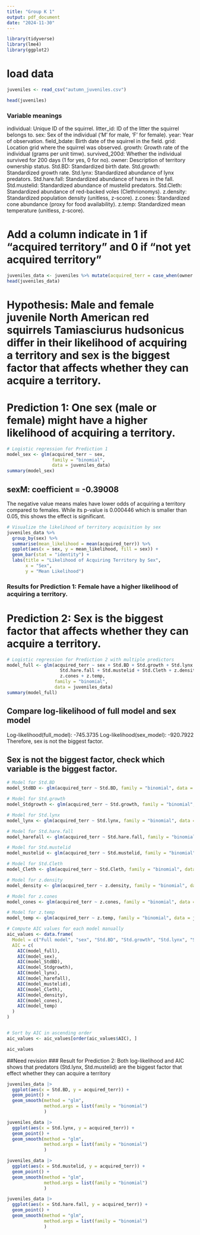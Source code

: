 ---
title: "Group K 1"
output: pdf_document
date: "2024-11-30"
---

```{r}
library(tidyverse)
library(lme4)
library(ggplot2)
```

# load data
```{r}
juveniles <- read_csv("autumn_juveniles.csv")

head(juveniles)
```

### Variable meanings ###
individual: Unique ID of the squirrel.
litter_id: ID of the litter the squirrel belongs to.
sex: Sex of the individual ('M' for male, 'F' for female).
year: Year of observation.
field_bdate: Birth date of the squirrel in the field.
grid: Location grid where the squirrel was observed.
growth: Growth rate of the individual (grams per unit timw).
survived_200d: Whether the individual survived for 200 days (1 for yes, 0 for no).
owner: Description of territory ownership status.
Std.BD: Standardized birth date.
Std.growth: Standardized growth rate.
Std.lynx: Standardized abundance of lynx predators.
Std.hare.fall: Standardized abundance of hares in the fall.
Std.mustelid: Standardized abundance of mustelid predators.
Std.Cleth: Standardized abundance of red-backed voles (Clethrionomys).
z.density: Standardized population density (unitless, z-score).
z.cones: Standardized cone abundance (proxy for food availability).
z.temp: Standardized mean temperature (unitless, z-score).

# Add a column indicate in 1 if "acquired territory" and 0 if "not yet acquired territory"
```{r}
juveniles_data <- juveniles %>% mutate(acquired_terr = case_when(owner == "acquired territory" ~ 1, TRUE ~ 0) )
head(juveniles_data)
```

# Hypothesis: Male and female juvenile North American red squirrels Tamiasciurus hudsonicus differ in their likelihood of acquiring a territory and sex is the biggest factor that affects whether they can acquire a territory.

# Prediction 1: One sex (male or female) might have a higher likelihood of acquiring a territory.

```{r}
# Logistic regression for Prediction 1
model_sex <- glm(acquired_terr ~ sex, 
                 family = "binomial", 
                 data = juveniles_data)
summary(model_sex)
```

## sexM: coefficient = -0.39008
The negative value means males have lower odds of acquiring a territory compared to females.
While its p-value is 0.000446 which is smaller than 0.05, this shows the effect is significant.

```{r}
# Visualize the likelihood of territory acquisition by sex
juveniles_data %>%
  group_by(sex) %>%
  summarise(mean_likelihood = mean(acquired_terr)) %>%
  ggplot(aes(x = sex, y = mean_likelihood, fill = sex)) +
  geom_bar(stat = "identity") +
  labs(title = "Likelihood of Acquiring Territory by Sex",
       x = "Sex",
       y = "Mean Likelihood")
```

### Results for Prediction 1: Female have a higher likelihood of acquiring a territory.

# Prediction 2: Sex is the biggest factor that affects whether they can acquire a territory.


```{r}
# Logistic regression for Prediction 2 with multiple predictors
model_full <- glm(acquired_terr ~ sex + Std.BD + Std.growth + Std.lynx + 
                    Std.hare.fall + Std.mustelid + Std.Cleth + z.density + 
                    z.cones + z.temp, 
                  family = "binomial", 
                  data = juveniles_data)
summary(model_full)

```

## Compare log-likelihood of full model and sex model
Log-likelihood(full_model): -745.3735
Log-likelihood(sex_model): -920.7922
Therefore, sex is not the biggest factor.

## Sex is not the biggest factor, check which variable is the biggest factor.

```{r}
# Model for Std.BD
model_StdBD <- glm(acquired_terr ~ Std.BD, family = "binomial", data = juveniles_data)

# Model for Std.growth
model_Stdgrowth <- glm(acquired_terr ~ Std.growth, family = "binomial", data = juveniles_data)

# Model for Std.lynx
model_lynx <- glm(acquired_terr ~ Std.lynx, family = "binomial", data = juveniles_data)

# Model for Std.hare.fall
model_harefall <- glm(acquired_terr ~ Std.hare.fall, family = "binomial", data = juveniles_data)

# Model for Std.mustelid
model_mustelid <- glm(acquired_terr ~ Std.mustelid, family = "binomial", data = juveniles_data)

# Model for Std.Cleth
model_Cleth <- glm(acquired_terr ~ Std.Cleth, family = "binomial", data = juveniles_data)

# Model for z.density
model_density <- glm(acquired_terr ~ z.density, family = "binomial", data = juveniles_data)

# Model for z.cones
model_cones <- glm(acquired_terr ~ z.cones, family = "binomial", data = juveniles_data)

# Model for z.temp
model_temp <- glm(acquired_terr ~ z.temp, family = "binomial", data = juveniles_data)

# Compute AIC values for each model manually
aic_values <- data.frame(
  Model = c("Full model", "sex", "Std.BD", "Std.growth", "Std.lynx", "Std.hare.fall", "Std.mustelid", "Std.Cleth", "z.density", "z.cones", "z.temp"),
  AIC = c(
    AIC(model_full),
    AIC(model_sex),
    AIC(model_StdBD),
    AIC(model_Stdgrowth),
    AIC(model_lynx),
    AIC(model_harefall),
    AIC(model_mustelid),
    AIC(model_Cleth),
    AIC(model_density),    
    AIC(model_cones),
    AIC(model_temp)
  )
)


# Sort by AIC in ascending order
aic_values <- aic_values[order(aic_values$AIC), ]

aic_values
```

##Need revision
### Result for Prediction 2: Both log-likelihood and AIC shows that predators (Std.lynx, Std.mustelid) are the biggest factor that effect whether they can acquire a territory

```{r}
juveniles_data |>
  ggplot(aes(x = Std.BD, y = acquired_terr)) + 
  geom_point() +
  geom_smooth(method = "glm", 
              method.args = list(family = "binomial")
              )
```


```{r}
juveniles_data |>
  ggplot(aes(x = Std.lynx, y = acquired_terr)) + 
  geom_point() +
  geom_smooth(method = "glm", 
              method.args = list(family = "binomial")
              )
```

```{r}
juveniles_data |>
  ggplot(aes(x = Std.mustelid, y = acquired_terr)) + 
  geom_point() +
  geom_smooth(method = "glm", 
              method.args = list(family = "binomial")
              )
```

```{r}
juveniles_data |>
  ggplot(aes(x = Std.hare.fall, y = acquired_terr)) + 
  geom_point() +
  geom_smooth(method = "glm", 
              method.args = list(family = "binomial")
              )
```



